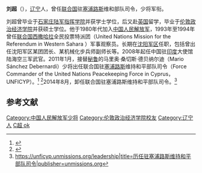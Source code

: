 {{Otheruses|刘超}}
{{中国人民解放军将领
|name = 刘超
|image name = 
|width = 
|job = 
|period = 
|Sex = 男
|date of birth = 1959年3月6日
|place of birth = {{PRC}}[[辽宁省|辽宁省]]
|date of death =  
|place of death = 
|nationality = {{PRC}}
|party = {{CPC}}
|rank = [[中国人民解放军少将|中国人民解放军少将]]
|spouse = 
|relatives = 
|educate = 
*[[石家庄陆军指挥学院|石家庄陆军指挥学院]]
*[[伦敦政治经济学院|伦敦政治经济学院]]
|past = 
|work=
|award= 金制[[国防服役纪念章|国防服役纪念章]]
}}

'''刘超'''（{{bd|1959年|3月6日|||catIdx=Liu刘}}），[[辽宁|辽宁]]人，曾任[[联合国|联合国]]驻[[塞浦路斯|塞浦路斯]]维和部队司令，少将军衔。

刘超曾毕业于[[石家庄陆军指挥学院|石家庄陆军指挥学院]]并获学士学位，后又赴[[英国|英国]]留学，毕业于[[伦敦政治经济学院|伦敦政治经济学院]]并获硕士学位。他于1980年代加入[[中国人民解放军|中国人民解放军]]，1993年至1994年曾任[[联合国|联合国]][[西撒哈拉|西撒哈拉]]全民投票特派团（United Nations Mission for the Referendum in Western Sahara ）军事观察员。长期在[[沈阳军区|沈阳军区]]任职，包括曾出任沈阳军区某团团长、某机械化步兵师副师长等。2008年起任中国驻[[印度|印度]]大使馆陆海空三军武官。2011年1月，接替[[秘鲁|秘鲁]]的马里奥·桑切斯·德贝纳尔迪（Mario Sánchez Debernardi）少将出任联合国驻[[塞浦路斯|塞浦路斯]]维持和平部队司令（Force Commander of the United Nations Peacekeeping Force in Cyprus，UNFICYP）。<ref>{{cite web|url=http://www.un.org/News/Press/docs//2011/sga1276.doc.htm|title=SECRETARY-GENERAL APPOINTS MAJOR GENERAL CHAO LIU OF CHINA TO HEAD UNITED NATIONS PEACEKEEPING FORCE IN CYPRUS|publisher=United Nations|language=en|accessdate=2011-01-16|archive-date=2011-01-19|archive-url=https://web.archive.org/web/20110119041207/http://www.un.org/News/Press/docs/2011/sga1276.doc.htm|dead-url=no}}</ref>
<ref>{{cite web|url=http://www.un.org/chinese/News/fullstorynews.asp?newsID=14845|title=中国的刘超被秘书长任命驻塞浦路斯维持和平部队司令|publisher=联合国新闻|date=2011-01-13}}</ref>2014年8月，卸任联合国驻塞浦路斯维持和平部队司令。<ref>https://unficyp.unmissions.org/leadership|title=历任驻塞浦路斯维持和平部队司令|publisher=unmissions.org</ref>

== 参考文献 ==
{{Reflist}}

{{中国军事人物小作品}}

{{DEFAULTSORT:Liu刘}}
[[Category:中国人民解放军少将|Category:中国人民解放军少将]]
[[Category:伦敦政治经济学院校友|Category:伦敦政治经济学院校友]]
[[Category:辽宁人|Category:辽宁人]]
[[Category:刘姓|C超 ok]]
